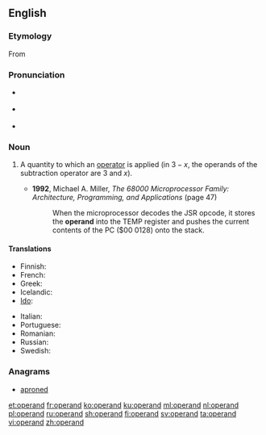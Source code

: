 ==English==
===Etymology===
From {{etyl|LL.|en}} {{term|operandum|lang=la}}

===Pronunciation===
* {{a|UK}} {{IPA|/ɒpə(ɹ)ænd/|lang=en}}
* {{a|UK}} {{IPA|/'ɑp ə ˌrænd/|lang=en}}
* {{audio|En-us-operand.ogg|Audio (US)|lang=en}}

===Noun===
{{en-noun}}

# {{context|mathematics|computing|lang=en}} A quantity to which an [[operator]] is applied (in <math>3 - x</math>, the operands of the subtraction operator are 3 and <math>x</math>).
#* '''1992''', Michael A. Miller, ''The 68000 Microprocessor Family: Architecture, Programming, and Applications'' (page 47)
#*: When the microprocessor decodes the JSR opcode, it stores the '''operand''' into the TEMP register and pushes the current contents of the PC ($00 0128) onto the stack.

====Translations====
{{trans-top|quantity to which an operator is applied}}
* Finnish: {{t+|fi|operandi}}
* French: {{t+|fr|opérande|m}}
* Greek: {{t|el|τελεστέος|m|tr=telestéos|sc=Grek}}
* Icelandic: {{t|is|þolandi|m}}
* [[Ido]]: {{t|io|operacario}}
{{trans-mid}}
* Italian: {{t+|it|operando|m}}
* Portuguese: {{t+|pt|operando}}
* Romanian: {{t|ro|operand}}
* Russian: {{t+|ru|опера́нд|m|sc=Cyrl}}
* Swedish: {{t+|sv|operand}}
{{trans-bottom}}

===Anagrams===
* [[aproned#English|aproned]]

[[et:operand]]
[[fr:operand]]
[[ko:operand]]
[[ku:operand]]
[[ml:operand]]
[[nl:operand]]
[[pl:operand]]
[[ru:operand]]
[[sh:operand]]
[[fi:operand]]
[[sv:operand]]
[[ta:operand]]
[[vi:operand]]
[[zh:operand]]